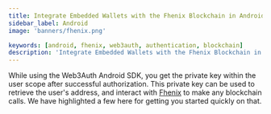 ```yaml
---
title: Integrate Embedded Wallets with the Fhenix Blockchain in Android
sidebar_label: Android
image: 'banners/fhenix.png'

keywords: [android, fhenix, web3auth, authentication, blockchain]
description: 'Integrate Embedded Wallets with the Fhenix Blockchain in Android | Embedded Wallets'
---
```



<SEO
  title="Integrate Embedded Wallets with the Fhenix Blockchain in Android"
  description="Integrate Embedded Wallets with the Fhenix Blockchain in Android | Embedded Wallets"
  image="https://web3auth.io/docs/banners/fhenix.png"
  slug="/embedded-wallets/connect-blockchain/evm/fhenix/android"
/>

While using the Web3Auth Android SDK, you get the private key within the user scope after successful authorization. This private key can be used to retrieve the user's address, and interact with [Fhenix](https://fhenix.io/) to make any blockchain calls. We have highlighted a few here for getting you started quickly on that.

<EVMInteraction />
